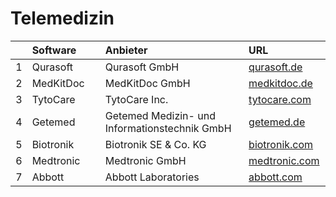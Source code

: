 # Telemedizin

|    | Software         | Anbieter                          | URL                |
|---:|:-----------------|:----------------------------------|:-------------------|
| 1 | Qurasoft | Qurasoft GmbH | [qurasoft.de](https://qurasoft.de/) |
| 2 | MedKitDoc | MedKitDoc GmbH | [medkitdoc.de](https://medkitdoc.de/) |  
| 3 | TytoCare | TytoCare Inc. | [tytocare.com](https://www.tytocare.com/providers-telehealth-hub/) | 
| 4 | Getemed | Getemed Medizin- und Informationstechnik GmbH | [getemed.de](https://www.getemed.de/en/) |
| 5 | Biotronik | Biotronik SE & Co. KG | [biotronik.com](https://www.biotronik.com/de-de/patienten/herzmonitoring/home-monitoring) |
| 6 | Medtronic | Medtronic GmbH | [medtronic.com](https://www.medtronic.com/de-de/patienten/produkte-therapien/pacemaker/carelink.html) |  
| 7 | Abbott | Abbott Laboratories | [abbott.com](https://www.cardiovascular.abbott/de/de/hcp/products/cardiac-rhythm-management/connectivity-remote-care.html) |  
